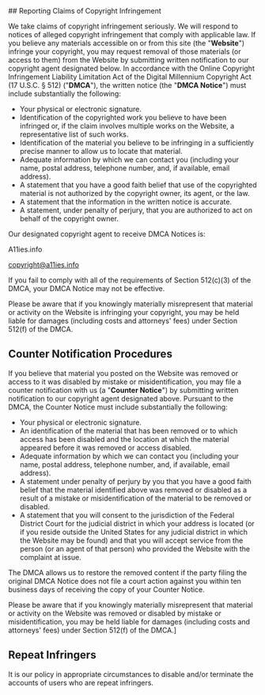 <layout title="Copyright Policy">
## Reporting Claims of Copyright Infringement


We take claims of copyright infringement seriously. We will respond to notices of alleged copyright infringement that comply with applicable law. If you believe any materials accessible on or from this site (the "**Website**") infringe your copyright, you may request removal of those materials (or access to them) from the Website by submitting written notification to our copyright agent designated below. In accordance with the Online Copyright Infringement Liability Limitation Act of the Digital Millennium Copyright Act (17 U.S.C. § 512) ("**DMCA**"), the written notice (the "**DMCA Notice**") must include substantially the following:

- Your physical or electronic signature.
- Identification of the copyrighted work you believe to have been infringed or, if the claim involves multiple works on the Website, a representative list of such works.
- Identification of the material you believe to be infringing in a sufficiently precise manner to allow us to locate that material.
- Adequate information by which we can contact you (including your name, postal address, telephone number, and, if available, email address).
- A statement that you have a good faith belief that use of the copyrighted material is not authorized by the copyright owner, its agent, or the law.
- A statement that the information in the written notice is accurate.
- A statement, under penalty of perjury, that you are authorized to act on behalf of the copyright owner.

Our designated copyright agent to receive DMCA Notices is:

<!-- NAME -->

A11ies.info

<!-- PHYSICAL ADDRESS -->
<!-- PHONE NUMBER -->

[copyright@a11ies.info](mailto:copyright@a11ies.info)

If you fail to comply with all of the requirements of Section 512(c)(3) of the DMCA, your DMCA Notice may not be effective.

Please be aware that if you knowingly materially misrepresent that material or activity on the Website is infringing your copyright, you may be held liable for damages (including costs and attorneys' fees) under Section 512(f) of the DMCA.

## Counter Notification Procedures

If you believe that material you posted on the Website was removed or access to it was disabled by mistake or misidentification, you may file a counter notification with us (a "**Counter Notice**") by submitting written notification to our copyright agent designated above. Pursuant to the DMCA, the Counter Notice must include substantially the following:

- Your physical or electronic signature.
- An identification of the material that has been removed or to which access has been disabled and the location at which the material appeared before it was removed or access disabled.
- Adequate information by which we can contact you (including your name, postal address, telephone number, and, if available, email address).
- A statement under penalty of perjury by you that you have a good faith belief that the material identified above was removed or disabled as a result of a mistake or misidentification of the material to be removed or disabled.
- A statement that you will consent to the jurisdiction of the Federal District Court for the judicial district in which your address is located (or if you reside outside the United States for any judicial district in which the Website may be found) and that you will accept service from the person (or an agent of that person) who provided the Website with the complaint at issue.

The DMCA allows us to restore the removed content if the party filing the original DMCA Notice does not file a court action against you within ten business days of receiving the copy of your Counter Notice.

Please be aware that if you knowingly materially misrepresent that material or activity on the Website was removed or disabled by mistake or misidentification, you may be held liable for damages (including costs and attorneys' fees) under Section 512(f) of the DMCA.]

## Repeat Infringers

It is our policy in appropriate circumstances to disable and/or terminate the accounts of users who are repeat infringers.

</layout>

